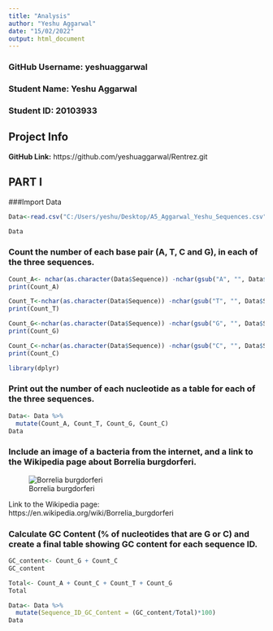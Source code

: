 ```yaml
---
title: "Analysis"
author: "Yeshu Aggarwal"
date: "15/02/2022"
output: html_document
---
```

### GitHub Username: yeshuaggarwal
### Student Name: Yeshu Aggarwal
### Student ID: 20103933

## Project Info

**GitHub Link:** https://github.com/yeshuaggarwal/Rentrez.git

## PART I

###Import Data

```r
Data<-read.csv("C:/Users/yeshu/Desktop/A5_Aggarwal_Yeshu_Sequences.csv")
```

```r
Data
```
### Count the number of each base pair (A, T, C and G), in each of the three sequences.

```r
Count_A<- nchar(as.character(Data$Sequence)) -nchar(gsub("A", "", Data$Sequence))
print(Count_A)
```

```r
Count_T<-nchar(as.character(Data$Sequence)) -nchar(gsub("T", "", Data$Sequence))
print(Count_T)
```
```r
Count_G<-nchar(as.character(Data$Sequence)) -nchar(gsub("G", "", Data$Sequence))
print(Count_G)
```

```r
Count_C<-nchar(as.character(Data$Sequence)) -nchar(gsub("C", "", Data$Sequence))
print(Count_C)
```
```r
library(dplyr)
```

### Print out the number of each nucleotide as a table for each of the three sequences.

```r
Data<- Data %>%
  mutate(Count_A, Count_T, Count_G, Count_C)
Data
```

### Include an image of a bacteria from the internet, and a link to the Wikipedia page about Borrelia burgdorferi.

![Borrelia burgdorferi](images/image.png)

Link to the Wikipedia page: https://en.wikipedia.org/wiki/Borrelia_burgdorferi

### Calculate GC Content (% of nucleotides that are G or C) and create a final table showing GC content for each sequence ID.

```r
GC_content<- Count_G + Count_C
GC_content
```
```r
Total<- Count_A + Count_C + Count_T + Count_G
Total
```

```r
Data<- Data %>%
  mutate(Sequence_ID_GC_Content = (GC_content/Total)*100)
Data
```






